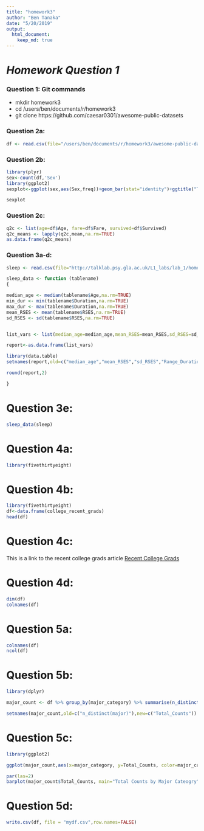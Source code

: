 ```yaml
---
title: "homework3"
author: "Ben Tanaka"
date: "5/20/2019"
output: 
  html_document:
    keep_md: true
---
```


# *Homework Question 1*
### Question 1:  Git commands
* mkdir homework3
* cd /users/ben/documents/r/homework3
* git clone https://github.com/caesar0301/awesome-public-datasets


### Question 2a:
```r
df <- read.csv(file="/users/ben/documents/r/homework3/awesome-public-datasets/datasets/titanic.csv",header=TRUE,sep=",")

```

### Question 2b:
```r
library(plyr)
sex<-count(df,'Sex')
library(ggplot2)
sexplot<-ggplot(sex,aes(Sex,freq))+geom_bar(stat="identity")+ggtitle("Total Passengers by Sex")+xlab("Gender")+ylab("Total Counts")

sexplot

```

### Question 2c:
```r
q2c <- list(age=df$Age, fare=df$Fare, survived=df$Survived)
q2c_means <- lapply(q2c,mean,na.rm=TRUE)
as.data.frame(q2c_means)

```

### Question 3a-d:
```r
sleep <- read.csv(file="http://talklab.psy.gla.ac.uk/L1_labs/lab_1/homework/sleep_data_01.csv", header=TRUE,sep=",")

sleep_data <- function (tablename)
{

median_age <- median(tablename$Age,na.rm=TRUE)
min_dur <- min(tablename$Duration,na.rm=TRUE)
max_dur <- max(tablename$Duration,na.rm=TRUE)
mean_RSES <- mean(tablename$RSES,na.rm=TRUE)
sd_RSES <- sd(tablename$RSES,na.rm=TRUE)


list_vars <- list(median_age=median_age,mean_RSES=mean_RSES,sd_RSES=sd_RSES/5,Range_Duration=max_dur-min_dur)

report<-as.data.frame(list_vars)

library(data.table)
setnames(report,old=c("median_age","mean_RSES","sd_RSES","Range_Duration"),new=c("MedianAge","SelfEsteem","SE_SD","DurationRange"))

round(report,2)

}
```

# Question 3e:
```r
sleep_data(sleep)
```

# Question 4a:
```r
library(fivethirtyeight)
```

# Question 4b:
```r
library(fivethirtyeight)
df<-data.frame(college_recent_grads)
head(df)

```

# Question 4c:


This is a link to the recent college grads article [Recent College Grads](http://fivethirtyeight.com/features/the-economic-guide-to-picking-a-college-major/)



# Question 4d:
```r
dim(df)
colnames(df)

```


# Question 5a:
```r
colnames(df)
ncol(df)

```

# Question 5b:
```r
library(dplyr)

major_count <- df %>% group_by(major_category) %>% summarise(n_distinct(major))

setnames(major_count,old=c("n_distinct(major)"),new=c("Total_Counts"))

```

# Question 5c:
```r
library(ggplot2)

ggplot(major_count,aes(x=major_category, y=Total_Counts, color=major_category)) + geom_bar (stat="identity") + theme(axis.text.x=element_text(angle=90,hjust=1)) + coord_flip()

par(las=2)
barplot(major_count$Total_Counts, main="Total Counts by Major Cateogry",names.arg=major_count$major_category, horiz=TRUE,xlab="Major Category", ylab="Total Counts", col = "darkblue")

```

# Question 5d:
```r
write.csv(df, file = "mydf.csv",row.names=FALSE)
```

